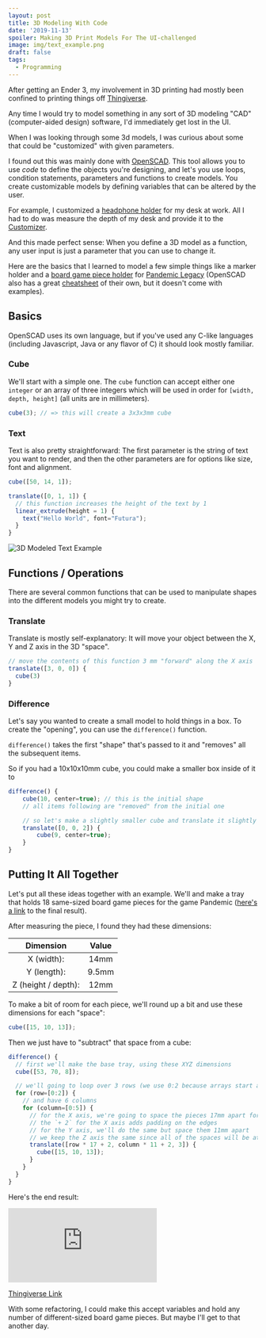 ```yaml
---
layout: post
title: 3D Modeling With Code
date: '2019-11-13'
spoiler: Making 3D Print Models For The UI-challenged
image: img/text_example.png
draft: false
tags:
  - Programming
---
```


After getting an Ender 3, my involvement in 3D printing had mostly been confined to printing things off [Thingiverse](http://thingiverse.com/).

Any time I would try to model something in any sort of 3D modeling "CAD" (computer-aided design) software, I'd immediately get lost in the UI.

When I was looking through some 3d models, I was curious about some that could be "customized" with given parameters.

I found out this was mainly done with [OpenSCAD](https://www.openscad.org/). This tool allows you to use _code_ to define the objects you're designing, and let's you use loops, condition statements, parameters and functions to create models. You create customizable models by defining variables that can be altered by the user.

For example, I customized a [headphone holder](https://www.thingiverse.com/thing:3888771) for my desk at work. All I had to do was measure the depth of my desk and provide it to the [Customizer](https://www.thingiverse.com/apps/customizer).

And this made perfect sense: When you define a 3D model as a function, any user input is just a parameter that you can use to change it.

Here are the basics that I learned to model a few simple things like a marker holder and a [board game piece holder](https://www.thingiverse.com/thing:3955665) for [Pandemic Legacy](https://www.zmangames.com/en/products/pandemic-legacy-season-1/) (OpenSCAD also has a great [cheatsheet](https://www.openscad.org/cheatsheet/index.html) of their own, but it doesn't come with examples).

## Basics

OpenSCAD uses its own language, but if you've used any C-like languages (including Javascript, Java or any flavor of C) it should look mostly familiar.

### Cube

We'll start with a simple one. The `cube` function can accept either one `integer` or an array of three integers which will be used in order for `[width, depth, height]` (all units are in millimeters).

```js
cube(3); // => this will create a 3x3x3mm cube
```

### Text

Text is also pretty straightforward: The first parameter is the string of text you want to render, and then the other parameters are for options like size, font and alignment.

```js
cube([50, 14, 1]);

translate([0, 1, 1]) {
  // this function increases the height of the text by 1
  linear_extrude(height = 1) {
    text("Hello World", font="Futura");
  }
}
```

![3D Modeled Text Example](/images/text_example.png)
<br />

## Functions / Operations

There are several common functions that can be used to manipulate shapes into the different models you might try to create.

### Translate

Translate is mostly self-explanatory: It will move your object between the X, Y and Z axis in the 3D "space".

```js
// move the contents of this function 3 mm "forward" along the X axis
translate([3, 0, 0]) {
  cube(3)
}
```

### Difference

Let's say you wanted to create a small model to hold things in a box. To create the "opening", you can use the `difference()` function.

`difference()` takes the first "shape" that's passed to it and "removes" all the subsequent items.

So if you had a 10x10x10mm cube, you could make a smaller box inside of it to

```js
difference() {
    cube(10, center=true); // this is the initial shape
    // all items following are "removed" from the initial one

    // so let's make a slightly smaller cube and translate it slightly to be inside the other cube
    translate([0, 0, 2]) {
        cube(9, center=true);
    }
}
```

## Putting It All Together

Let's put all these ideas together with an example. We'll and make a tray that holds 18 same-sized board game pieces for the game Pandemic ([here's a link](https://www.thingiverse.com/thing:3955665) to the final result).

After measuring the piece, I found they had these dimensions:

| Dimension | Value |
| :---: | :---: |
| X (width): | 14mm |
| Y (length): | 9.5mm |
| Z (height / depth): | 12mm |

To make a bit of room for each piece, we'll round up a bit and use these dimensions for each "space":

```js
cube([15, 10, 13]);
```

Then we just have to "subtract" that space from a cube:

```js
difference() {
  // first we'll make the base tray, using these XYZ dimensions
  cube([53, 70, 8]);

  // we'll going to loop over 3 rows (we use 0:2 because arrays start at 0)
  for (row=[0:2]) {
    // and have 6 columns
    for (column=[0:5]) {
      // for the X axis, we're going to space the pieces 17mm apart for each row
      // the `+ 2` for the X axis adds padding on the edges
      // for the Y axis, we'll do the same but space them 11mm apart
      // we keep the Z axis the same since all of the spaces will be at the same height
      translate([row * 17 + 2, column * 11 + 2, 3]) {
        cube([15, 10, 13]);
      }
    }
  }
}
```

Here's the end result:

![Pandemic board game piece holder](https://cdn.thingiverse.com/assets/68/63/77/b6/15/featured_preview_pandemic-building-holder.stl)


[Thingiverse Link](https://www.thingiverse.com/thing:3955665)

With some refactoring, I could make this accept variables and hold any number of different-sized board game pieces. But maybe I'll get to that another day.